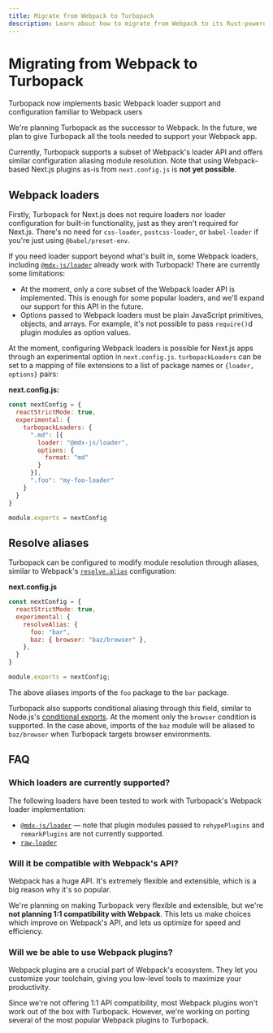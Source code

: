 ```yaml
---
title: Migrate from Webpack to Turbopack
description: Learn about how to migrate from Webpack to its Rust-powered successor, Turbopack.
---
```



# Migrating from Webpack to Turbopack

<Callout type="info">
  Turbopack now implements basic Webpack loader support and configuration familiar to Webpack users
</Callout>

We're planning Turbopack as the successor to Webpack. In the future, we plan to give Turbopack all the tools needed to support your Webpack app.

Currently, Turbopack supports a subset of Webpack's loader API and offers similar configuration aliasing module resolution. Note that using Webpack-based Next.js plugins as-is from `next.config.js` is **not yet possible**.

## Webpack loaders

Firstly, Turbopack for Next.js does not require loaders nor loader configuration for built-in functionality, just as they aren't required for Next.js. There's no need for `css-loader`, `postcss-loader`, or `babel-loader` if you're just using `@babel/preset-env`.

If you need loader support beyond what's built in, some Webpack loaders, including [`@mdx-js/loader`](https://mdxjs.com/packages/loader/) already work with Turbopack! There are currently some limitations:

- At the moment, only a core subset of the Webpack loader API is implemented. This is enough for some popular loaders, and we'll expand our support for this API in the future.
- Options passed to Webpack loaders must be plain JavaScript primitives, objects, and arrays. For example, it's not possible to pass `require()`d plugin modules as option values.

At the moment, configuring Webpack loaders is possible for Next.js apps through an experimental option in `next.config.js`. `turbopackLoaders` can be set to a mapping of file extensions to a list of package names or `{loader, options}` pairs:

**next.config.js:**

```js
const nextConfig = {
  reactStrictMode: true,
  experimental: {
    turbopackLoaders: {
      ".md": [{
        loader: "@mdx-js/loader",
        options: {
          format: "md"
        }
      }],
      ".foo": "my-foo-loader"
    }
  }
}

module.exports = nextConfig
```

## Resolve aliases

Turbopack can be configured to modify module resolution through aliases, similar to Webpack's [`resolve.alias`](https://Webpack.js.org/configuration/resolve/#resolvealias) configuration:

**next.config.js**

```js
const nextConfig = {
  reactStrictMode: true,
  experimental: {
    resolveAlias: {
      foo: "bar",
      baz: { browser: "baz/browser" },
    },
  }
}

module.exports = nextConfig;
```

The above aliases imports of the `foo` package to the `bar` package.

Turbopack also supports conditional aliasing through this field, similar to Node.js's [conditional exports](https://nodejs.org/docs/latest-v18.x/api/packages.html#conditional-exports). At the moment only the `browser` condition is supported. In the case above, imports of the `baz` module will be aliased to `baz/browser` when Turbopack targets browser environments.

## FAQ

### Which loaders are currently supported?

The following loaders have been tested to work with Turbopack's Webpack loader implementation:

- [`@mdx-js/loader`](https://mdxjs.com/packages/loader/) — note that plugin modules passed to `rehypePlugins` and `remarkPlugins` are not currently supported.
- [`raw-loader`](https://www.npmjs.com/package/raw-loader)

### Will it be compatible with Webpack's API?

Webpack has a huge API. It's extremely flexible and extensible, which is a big reason why it's so popular.

We're planning on making Turbopack very flexible and extensible, but we're **not planning 1:1 compatibility with Webpack**. This lets us make choices which improve on Webpack's API, and lets us optimize for speed and efficiency.

### Will we be able to use Webpack plugins?

Webpack plugins are a crucial part of Webpack's ecosystem. They let you customize your toolchain, giving you low-level tools to maximize your productivity.

Since we're not offering 1:1 API compatibility, most Webpack plugins won't work out of the box with Turbopack. However, we're working on porting several of the most popular Webpack plugins to Turbopack.
